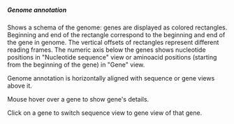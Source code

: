 ##### Genome annotation

Shows a schema of the genome: genes are displayed as colored rectangles. Beginning and end of the rectangle correspond to the beginning and end of the gene in genome. The vertical offsets of rectangles represent different reading frames. The numeric axis below the genes shows nucleotide positions in "Nucleotide sequence" view or aminoacid positions (starting from the beginning of the gene) in "Gene" view.

Genome annotation is horizontally aligned with sequence or gene views above it.

Mouse hover over a gene to show gene's details.

Click on a gene to switch sequence view to gene view of that gene.
